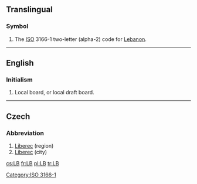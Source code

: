 {{also|lb|.lb|Lb}}
==Translingual==

===Symbol===
{{head|mul|symbol}}
# The [[ISO]] 3166-1 two-letter (alpha-2) code for [[Lebanon]].

[[Category:ISO 3166-1]]

----

==English==

===Initialism===
{{rfc-header|Initialism}}
{{head|en|initialism}}
# {{context|military}} Local board, or local draft board.

----

==Czech==

===Abbreviation===
{{rfc-header|Abbreviation}}
{{head|cs|abbreviation}}

# [[Liberec]] (region)
# [[Liberec]] (city)

[[cs:LB]]
[[fr:LB]]
[[pl:LB]]
[[tr:LB]]